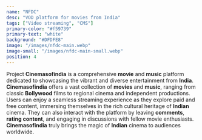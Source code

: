 ```yaml
---
name: "NFDC"
desc: "VOD platform for movies from India"
tags: ["Video streaming", "CMS"]
primary-color: "#f59739"
primary-text: "white"
background: "#DFDFE8"
image: "/images/nfdc-main.webp"
image-small: "/images/nfdc-main-small.webp"
position: 4
---
```



Project **Cinemasofindia** is a comprehensive **movie** and **music** platform dedicated to showcasing the vibrant and diverse entertainment from **India**. **Cinemasofindia** offers a vast collection of **movies** and **music**, ranging from classic **Bollywood** films to regional cinema and independent productions. Users can enjoy a seamless streaming experience as they explore paid and free content, immersing themselves in the rich cultural heritage of **Indian** cinema. They can also interact with the platform by leaving **comments**, **rating content**, and engaging in discussions with fellow movie enthusiasts. **Cinemasofindia** truly brings the magic of **Indian** cinema to audiences worldwide.

